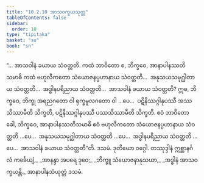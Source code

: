 ```yaml
---
title: "10.2.10 အာသဝက္ခယသုတ္တ"
tableOfContents: false
sidebar:
  order: 10
type: "tipitaka"
basket: "su"
book: "sn"
---
```



<DynamicBreadcrumb />

<Division number="996" book="sn" e="ch" v="18" p="430">

<Paragraph number="1785" book="sn">
“… အာသဝါနံ ခယာယ သံဝတ္တတိ. ကထံ ဘာဝိတော စ, ဘိက္ခဝေ, အာနာပါနဿတိသမာဓိ ကထံ ဗဟုလီကတော သံယောဇနပ္ပဟာနာယ သံဝတ္တတိ…  အနုသယသမုဂ္ဃါတာယ သံဝတ္တတိ…  အဒ္ဓါနပရိညာယ သံဝတ္တတိ…  အာသဝါနံ ခယာယ သံဝတ္တတိ? ဣဓ, ဘိက္ခဝေ, ဘိက္ခု အရညဂတော ဝါ ရုက္ခမူလဂတော ဝါ …ပေ…  ပဋိနိဿဂ္ဂါနုပဿီ အဿသိဿာမီတိ သိက္ခတိ, ပဋိနိဿဂ္ဂါနုပဿီ ပဿသိဿာမီတိ သိက္ခတိ. ဧဝံ ဘာဝိတော ခေါ, ဘိက္ခဝေ, အာနာပါနဿတိသမာဓိ ဧဝံ ဗဟုလီကတော သံယောဇနပ္ပဟာနာယ သံဝတ္တတိ …ပေ…  အနုသယသမုဂ္ဃါတာယ သံဝတ္တတိ …ပေ…  အဒ္ဓါနပရိညာယ သံဝတ္တတိ …ပေ…  အာသဝါနံ ခယာယ သံဝတ္တတီ”တိ.

</Paragraph>
</Division>

<Paragraph number="1786" type="center" book="sn">
ဒသမံ.



</Paragraph>

<Paragraph number="1787" type="center" book="sn">
ဒုတိယော ဝဂ္ဂေါ.



</Paragraph>

<Paragraph number="1788" type="center" book="sn">
တဿုဒ္ဒါနံ


</Paragraph>

<Paragraph number="1789" type="verses" book="sn">
ဣစ္ဆာနင်္ဂလံ ကင်္ခေယျံ,_  
_အာနန္ဒာ အပရေ ဒုဝေ;_  
_ဘိက္ခူ သံယောဇနာနုသယာ,_  
_အဒ္ဓါနံ အာသဝက္ခယန္တိ._  


</Paragraph>

<Paragraph number="1790" type="center" book="sn">
အာနာပါနသံယုတ္တံ ဒသမံ.
</Paragraph>